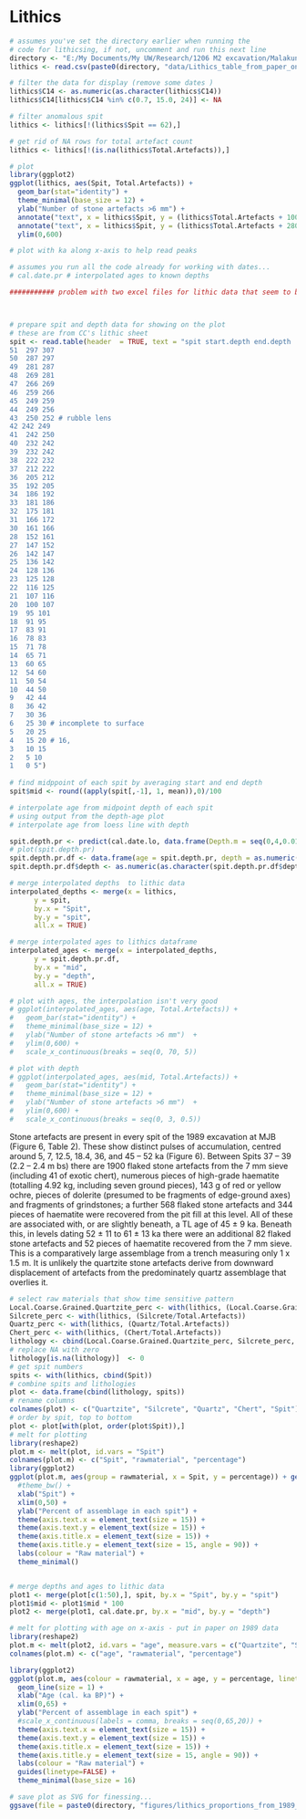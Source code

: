 # Lithics 


```r
# assumes you've set the directory earlier when running the
# code for lithicsing, if not, uncomment and run this next line
directory <- "E:/My Documents/My UW/Research/1206 M2 excavation/Malakunanga 89 excavations/MJB-1989-excavation-paper/"
lithics <- read.csv(paste0(directory, "data/Lithics_table_from_paper_on_1989_dig.csv"))
```



```r

# filter the data for display (remove some dates )
lithics$C14 <- as.numeric(as.character(lithics$C14))
lithics$C14[lithics$C14 %in% c(0.7, 15.0, 24)] <- NA

# filter anomalous spit
lithics <- lithics[!(lithics$Spit == 62),]

# get rid of NA rows for total artefact count
lithics <- lithics[!(is.na(lithics$Total.Artefacts)),]
```


```r
# plot
library(ggplot2)
ggplot(lithics, aes(Spit, Total.Artefacts)) +
  geom_bar(stat="identity") +
  theme_minimal(base_size = 12) +
  ylab("Number of stone artefacts >6 mm") +
  annotate("text", x = lithics$Spit, y = (lithics$Total.Artefacts + 100), label = round(lithics$C14, 3), size = 4) +
  annotate("text", x = lithics$Spit, y = (lithics$Total.Artefacts + 280), label = round(lithics$OSL, 3), colour = "red", fontface="bold.italic", size = 4) +
  ylim(0,600)

# plot with ka along x-axis to help read peaks

# assumes you run all the code already for working with dates...
# cal.date.pr # interpolated ages to known depths

########### problem with two excel files for lithic data that seem to be slightly different! 



# prepare spit and depth data for showing on the plot
# these are from CC's lithic sheet
spit <- read.table(header  = TRUE, text = "spit start.depth end.depth
51  297 307
50  287 297
49	281 287
48	269 281
47	266 269
46	259 266
45	249 259
44	249 256
43	250 252 # rubble lens
42 242 249
41	242 250
40	232 242
39	232 242
38	222 232
37	212 222
36	205 212
35	192 205
34	186 192
33	181 186
32	175 181
31	166 172
30	161 166
28	152 161
27	147 152
26	142 147
25	136 142
24	128 136
23	125 128
22	116 125
21	107 116
20	100 107
19	95 101
18	91 95
17	83 91
16	78 83
15	71 78
14	65 71
13	60 65
12	54 60
11	50 54
10	44 50
9	42 44
8	36 42
7	30 36
6	25 30 # incomplete to surface
5	20 25
4	15 20 # 16, 
3	10 15 
2	5 10
1	0 5")
 
# find midppoint of each spit by averaging start and end depth
spit$mid <- round((apply(spit[,-1], 1, mean)),0)/100

# interpolate age from midpoint depth of each spit
# using output from the depth-age plot
# interpolate age from loess line with depth

spit.depth.pr <- predict(cal.date.lo, data.frame(Depth.m = seq(0,4,0.01)))
# plot(spit.depth.pr)
spit.depth.pr.df <- data.frame(age = spit.depth.pr, depth = as.numeric(names(spit.depth.pr))/100)
spit.depth.pr.df$depth <- as.numeric(as.character(spit.depth.pr.df$depth))

# merge interpolated depths  to lithic data
interpolated_depths <- merge(x = lithics, 
      y = spit, 
      by.x = "Spit", 
      by.y = "spit",
      all.x = TRUE)

# merge interpolated ages to lithics dataframe
interpolated_ages <- merge(x = interpolated_depths, 
      y = spit.depth.pr.df, 
      by.x = "mid", 
      by.y = "depth",
      all.x = TRUE)

# plot with ages, the interpolation isn't very good
# ggplot(interpolated_ages, aes(age, Total.Artefacts)) +
#   geom_bar(stat="identity") +
#   theme_minimal(base_size = 12) +
#   ylab("Number of stone artefacts >6 mm")  +
#   ylim(0,600) +
#   scale_x_continuous(breaks = seq(0, 70, 5))

# plot with depth
# ggplot(interpolated_ages, aes(mid, Total.Artefacts)) +
#   geom_bar(stat="identity") +
#   theme_minimal(base_size = 12) +
#   ylab("Number of stone artefacts >6 mm")  +
#   ylim(0,600) +
#   scale_x_continuous(breaks = seq(0, 3, 0.5))

```

Stone artefacts are present in every spit of the 1989 excavation at MJB (Figure 6, Table 2). These show distinct pulses of accumulation, centred around 5, 7, 12.5, 18.4, 36, and 45 – 52 ka (Figure 6). Between Spits 37 – 39 (2.2 – 2.4 m bs) there are 1900 flaked stone artefacts from the 7 mm sieve (including 41 of exotic chert), numerous pieces of high-grade haematite (totalling 4.92 kg, including seven ground pieces), 143 g of red or yellow ochre, pieces of dolerite (presumed to be fragments of edge-ground axes) and fragments of grindstones; a further 568 flaked stone artefacts and 344 pieces of haematite were recovered from the pit fill at this level. All of these are associated with, or are slightly beneath, a TL age of 45 ± 9 ka. Beneath this, in levels dating 52 ± 11 to 61 ± 13 ka there were an additional 82 flaked stone artefacts and 52 pieces of haematite recovered from the 7 mm sieve. This is a comparatively large assemblage from a trench measuring only 1 x 1.5 m. It is unlikely the quartzite stone artefacts derive from downward displacement of artefacts from the predominately quartz assemblage that overlies it.  

```r
# select raw materials that show time sensitive pattern
Local.Coarse.Grained.Quartzite_perc <- with(lithics, (Local.Coarse.Grained.Quartzite/Total.Artefacts))
Silcrete_perc <- with(lithics, (Silcrete/Total.Artefacts))
Quartz_perc <- with(lithics, (Quartz/Total.Artefacts))
Chert_perc <- with(lithics, (Chert/Total.Artefacts))
lithology <- cbind(Local.Coarse.Grained.Quartzite_perc, Silcrete_perc, Quartz_perc, Chert_perc)
# replace NA with zero
lithology[is.na(lithology)]  <- 0
# get spit numbers
spits <- with(lithics, cbind(Spit))
# combine spits and lithologies
plot <- data.frame(cbind(lithology, spits))
# rename columns
colnames(plot) <- c("Quartzite", "Silcrete", "Quartz", "Chert", "Spit")
# order by spit, top to bottom
plot <- plot[with(plot, order(plot$Spit)),]
# melt for plotting
library(reshape2)
plot.m <- melt(plot, id.vars = "Spit")
colnames(plot.m) <- c("Spit", "rawmaterial", "percentage")
library(ggplot2)
ggplot(plot.m, aes(group = rawmaterial, x = Spit, y = percentage)) + geom_line(aes(colour = rawmaterial), size = 1) +
  #theme_bw() +
  xlab("Spit") +
  xlim(0,50) + 
  ylab("Percent of assemblage in each spit") +
  theme(axis.text.x = element_text(size = 15)) + 
  theme(axis.text.y = element_text(size = 15)) +
  theme(axis.title.x = element_text(size = 15)) +
  theme(axis.title.y = element_text(size = 15, angle = 90)) +
  labs(colour = "Raw material") +
  theme_minimal()


# merge depths and ages to lithic data
plot1 <- merge(plot[c(1:50),], spit, by.x = "Spit", by.y = "spit")
plot1$mid <- plot1$mid * 100
plot2 <- merge(plot1, cal.date.pr, by.x = "mid", by.y = "depth")

# melt for plotting with age on x-axis - put in paper on 1989 data
library(reshape2)
plot.m <- melt(plot2, id.vars = "age", measure.vars = c("Quartzite", "Silcrete", "Quartz", "Chert"))
colnames(plot.m) <- c("age", "rawmaterial", "percentage")

library(ggplot2)
ggplot(plot.m, aes(colour = rawmaterial, x = age, y = percentage, linetype = rawmaterial)) + 
  geom_line(size = 1) +
  xlab("Age (cal. ka BP)") +
  xlim(0,65) + 
  ylab("Percent of assemblage in each spit") +
  #scale_x_continuous(labels = comma, breaks = seq(0,65,20)) +
  theme(axis.text.x = element_text(size = 15)) + 
  theme(axis.text.y = element_text(size = 15)) +
  theme(axis.title.x = element_text(size = 15)) +
  theme(axis.title.y = element_text(size = 15, angle = 90)) +
  labs(colour = "Raw material") +
  guides(linetype=FALSE) +  
  theme_minimal(base_size = 16)

# save plot as SVG for finessing...
ggsave(file = paste0(directory, "figures/lithics_proportions_from_1989_for_paper.svg"))
```
